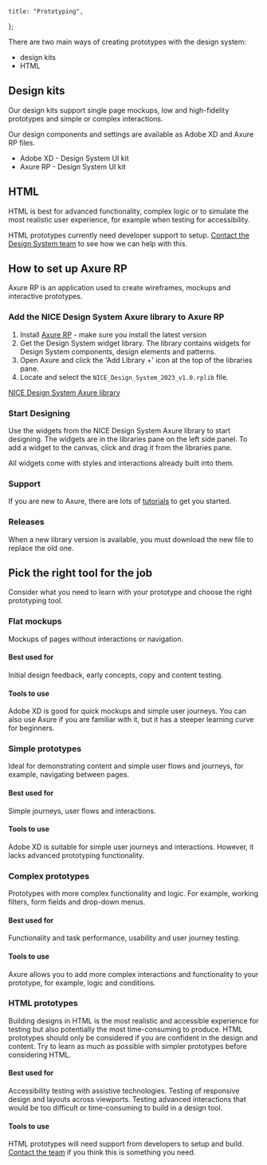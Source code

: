
	title: "Prototyping",
};

There are two main ways of creating prototypes with the design system:

- design kits
- HTML

## Design kits

Our design kits support single page mockups, low and high-fidelity prototypes and simple or complex interactions.

Our design components and settings are available as Adobe XD and Axure RP files.

- Adobe XD - Design System UI kit
- Axure RP - Design System UI kit

## HTML

HTML is best for advanced functionality, complex logic or to simulate the most realistic user experience, for example when testing for accessibility.

HTML prototypes currently need developer support to setup. [Contact the Design System team](mailto:NICE_Service_Manual@nice.org.uk) to see how we can help with this.

## How to set up Axure RP

Axure RP is an application used to  create wireframes, mockups and interactive prototypes.

### Add the NICE Design System Axure library to Axure RP

1. Install [Axure RP](https://www.axure.com/) - make sure you install the latest version
2. Get the Design System widget library. The library contains widgets for Design System components, design elements and patterns.
3. Open Axure and click the 'Add Library +' icon at the top of the libraries pane.
4. Locate and select the `NICE_Design_System_2023_v1.0.rplib` file.

[NICE Design System Axure library](https://cxngys.axshare.com/?id=dmzedi&p=notes_about_the_nice_design_system_library&c=1)


### Start Designing

Use the widgets from the NICE Design System Axure library to start designing. The widgets are in the libraries pane on the left side panel. To add a widget to the canvas, click and drag it from the libraries pane.

All widgets come with styles and interactions already built into them.

### Support

If you are new to Axure, there are lots of [tutorials](https://docs.axure.com/axure-rp/reference/getting-started-video/) to get you started.

### Releases

When a new library version is available, you must download the new file to replace the old one.

## Pick the right tool for the job

Consider what you need to learn with your prototype and choose the right prototyping tool.

### Flat mockups
Mockups of pages without interactions or navigation.

#### Best used for
Initial design feedback, early concepts, copy and content testing.

#### Tools to use
Adobe XD is good for quick mockups and simple user journeys. You can also use Axure if you are familiar with it, but it has a steeper learning curve for beginners.

### Simple prototypes
Ideal for demonstrating content and simple user flows and journeys, for example, navigating between pages.

#### Best used for
Simple journeys, user flows and interactions.

#### Tools to use
Adobe XD is suitable for simple user journeys and interactions. However, it lacks advanced prototyping functionality.

### Complex prototypes
Prototypes with more complex functionality and logic. For example, working filters, form fields and drop-down menus.

#### Best used for
Functionality and task performance, usability and user journey testing.

#### Tools to use
Axure allows you to add more complex interactions and functionality to your prototype, for example, logic and conditions.

### HTML prototypes

Building designs in HTML is the most realistic and accessible experience for testing but also potentially the most time-consuming to produce. HTML prototypes should only be considered if you are confident in the design and content. Try to learn as much as possible with simpler prototypes before considering HTML.

#### Best used for
Accessibility testing with assistive technologies. Testing of responsive design and layouts across viewports. Testing advanced interactions that would be too difficult or time-consuming to build in a design tool.

#### Tools to use
HTML prototypes will need support from developers to setup and build. [Contact the team](mailto:NICE_Service_Manual@nice.org.uk) if you think this is something you need.


